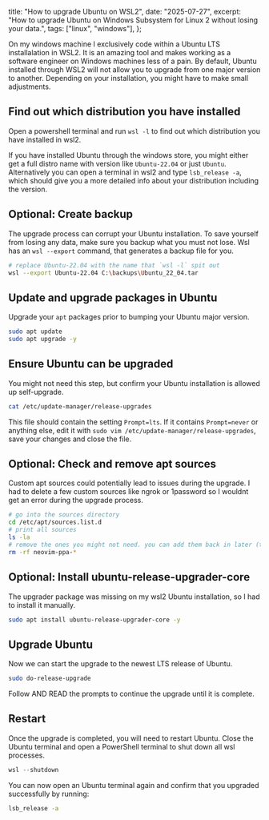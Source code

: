   title: "How to upgrade Ubuntu on WSL2",
  date: "2025-07-27",
  excerpt:
    "How to upgrade Ubuntu on Windows Subsystem for Linux 2 without losing your data.",
  tags: ["linux", "windows"],
};

On my windows machine I exclusively code within a Ubuntu LTS installalation in WSL2. It is an amazing tool and makes working as a software engineer on Windows machines less of a pain.
By default, Ubuntu installed through WSL2 will not allow you to upgrade from one major version to another. Depending on your installation, you might have to make small adjustments.

## Find out which distribution you have installed

Open a powershell terminal and run `wsl -l` to find out which distribution you have installed in wsl2. 

If you have installed Ubuntu through the windows store, you might either get a full distro name with version like `Ubuntu-22.04` or just `Ubuntu`. Alternatively you can open a terminal in wsl2 and type `lsb_release -a`, which should give you a more detailed info about your distribution including the version.

## Optional: Create backup

The upgrade process can corrupt your Ubuntu installation. To save yourself from losing any data, make sure you backup what you must not lose. Wsl has an `wsl --export` command, that generates a backup file for you.

```bash
# replace Ubuntu-22.04 with the name that `wsl -l` spit out
wsl --export Ubuntu-22.04 C:\backups\Ubuntu_22_04.tar
```

## Update and upgrade packages in Ubuntu

Upgrade your `apt` packages prior to bumping your Ubuntu major version.

```bash
sudo apt update
sudo apt upgrade -y
```

## Ensure Ubuntu can be upgraded

You might not need this step, but confirm your Ubuntu installation is allowed up self-upgrade.

```bash
cat /etc/update-manager/release-upgrades
```

This file should contain the setting `Prompt=lts`. If it contains `Prompt=never` or anything else, edit it with `sudo vim /etc/update-manager/release-upgrades`, save your changes and close the file.

## Optional: Check and remove apt sources

Custom apt sources could potentially lead to issues during the upgrade. I had to delete a few custom sources like ngrok or 1password so I wouldnt get an error during the upgrade process.


```bash
# go into the sources directory
cd /etc/apt/sources.list.d
# print all sources
ls -la
# remove the ones you might not need. you can add them back in later (take notes).
rm -rf neovim-ppa-*
```

## Optional: Install ubuntu-release-upgrader-core

The upgrader package was missing on my wsl2 Ubuntu installation, so I had to install it manually.

```bash
sudo apt install ubuntu-release-upgrader-core -y
```

## Upgrade Ubuntu

Now we can start the upgrade to the newest LTS release of Ubuntu.

```bash
sudo do-release-upgrade
```

Follow AND READ the prompts to continue the upgrade until it is complete.

## Restart

Once the upgrade is completed, you will need to restart Ubuntu. Close the Ubuntu terminal and open a PowerShell terminal to shut down all wsl processes.

```powershell
wsl --shutdown
```

You can now open an Ubuntu terminal again and confirm that you upgraded successfully by running:

```bash
lsb_release -a
```
